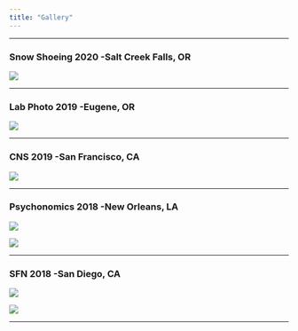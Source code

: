 ```yaml
---
title: "Gallery"
---
```

 ***


### Snow Shoeing 2020 -Salt Creek Falls, OR

![](imgs/18.jpg)


***

### Lab Photo 2019 -Eugene, OR

![](imgs/10.jpg)


***

### CNS 2019 -San Francisco, CA

![](imgs/2.jpg)

***

### Psychonomics 2018 -New Orleans, LA

![](imgs/4.jpeg)

![](imgs/7.jpeg)

***

### SFN 2018 -San Diego, CA

![](imgs/5.jpeg)

![](imgs/6.jpeg)

***

